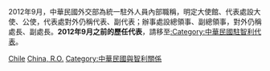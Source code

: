 2012年9月，中華民國外交部為統一駐外人員內部職稱，明定大使館、代表處設大使、公使，代表處對外仍稱代表、副代表；辦事處設總領事、副總領事，對外仍稱處長、副處長。'''2012年9月之前的歷任代表'''，請移至[[:Category:中華民國駐智利代表|:Category:中華民國駐智利代表]]。

[[Category:中華民國駐美洲大使|Chile]]
[[Category:駐智利大使|China, R.O.]]
[[Category:中華民國與智利關係|Category:中華民國與智利關係]]
